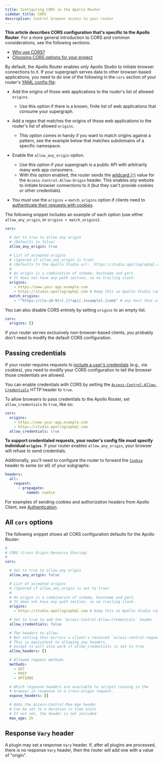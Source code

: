 ```yaml
---
title: Configuring CORS in the Apollo Router
sidebar_title: CORS
description: Control browser access to your router
---
```


<Note> 

**This article describes CORS configuration that's specific to the Apollo Router**. For a more general introduction to CORS and common considerations, see the following sections:

* [Why use CORS?](/apollo-server/security/cors#why-use-cors)
* [Choosing CORS options for your project](/apollo-server/security/cors#choosing-cors-options-for-your-project)

</Note>

By default, the Apollo Router enables _only_ Apollo Studio to initiate browser connections to it. If your supergraph serves data to other browser-based applications, you need to do one of the following in the `cors` section of your router's [YAML config file](./overview/#yaml-config-file):

* Add the origins of those web applications to the router's list of allowed `origins`.
    * Use this option if there is a known, finite list of web applications that consume your supergraph.
* Add a regex that matches the origins of those web applications to the router's list of allowed `origins`.
    * This option comes in handy if you want to match origins against a pattern, see the example below that matches subdomains of a specific namespace.
* Enable the `allow_any_origin` option.
    * Use this option if your supergraph is a public API with arbitrarily many web app consumers.
    * With this option enabled, the router sends the [wildcard (`*`)](https://developer.mozilla.org/en-US/docs/Web/HTTP/Headers/Access-Control-Allow-Origin#directives) value for the `Access-Control-Allow-Origin` header. This enables _any_ website to initiate browser connections to it (but they can't provide cookies or other credentials).

* You _must_ use the `origins` + `match_origins` option if clients need to [authenticate their requests with cookies](#passing-credentials).

The following snippet includes an example of each option (use either `allow_any_origin`, or `origins + match_origins`):

```yaml title="router.yaml"
cors:

  # Set to true to allow any origin
  # (Defaults to false)
  allow_any_origin: true

  # List of accepted origins
  # (Ignored if allow_any_origin is true)
  # (Defaults to the Apollo Studio url: `https://studio.apollographql.com`)
  #
  # An origin is a combination of scheme, hostname and port.
  # It does not have any path section, so no trailing slash.
  origins:
    - https://www.your-app.example.com
    - https://studio.apollographql.com # Keep this so Apollo Studio can run queries against your router
  match_origins:
    - "^https://([a-z0-9]+[.])*api[.]example[.]com$" # any host that uses https and ends with .api.example.com
```

You can also disable CORS entirely by setting `origins` to an empty list:

```yml title="router.yaml"
cors:
  origins: []
```

If your router serves exclusively _non_-browser-based clients, you probably don't need to modify the default CORS configuration.

## Passing credentials

If your router requires requests to [include a user's credentials](https://developer.mozilla.org/en-US/docs/Web/HTTP/CORS#requests_with_credentials) (e.g., via cookies), you need to modify your CORS configuration to tell the browser those credentials are allowed.

You can enable credentials with CORS by setting the [`Access-Control-Allow-Credentials`](https://developer.mozilla.org/en-US/docs/Web/HTTP/Headers/Access-Control-Allow-Credentials) HTTP header to `true`.

To allow browsers to pass credentials to the Apollo Router, set `allow_credentials` to `true`, like so:

```yaml {6} title="router.yaml"
cors:
  origins:
    - https://www.your-app.example.com
    - https://studio.apollographql.com
  allow_credentials: true
```

<Tip> 

**To support credentialed requests, your router's config file must specify individual `origins`**. If your router enables `allow_any_origin`, your browser will refuse to send credentials.

</Tip>

Additionally, you'll need to configure the router to forward the [`Cookie`](https://developer.mozilla.org/en-US/docs/Web/HTTP/Headers/Cookie) header to some (or all) of your subgraphs:

```yaml title="router.yaml"
headers:
  all:
    request:
      - propagate:
          named: cookie
```

For examples of sending cookies and authorization headers from Apollo Client, see [Authentication](/react/networking/authentication/).


## All `cors` options

The following snippet shows all CORS configuration defaults for the Apollo Router:

```yaml title="router.yaml"
#
# CORS (Cross Origin Resource Sharing)
#
cors:

  # Set to true to allow any origin
  allow_any_origin: false

  # List of accepted origins
  # (Ignored if allow_any_origin is set to true)
  #
  # An origin is a combination of scheme, hostname and port.
  # It does not have any path section, so no trailing slash.
  origins:
    - https://studio.apollographql.com # Keep this so Apollo Studio can still run queries against your router

  # Set to true to add the `Access-Control-Allow-Credentials` header
  allow_credentials: false

  # The headers to allow.
  # Not setting this mirrors a client's received `access-control-request-headers`
  # This is equivalent to allowing any headers,
  # except it will also work if allow_credentials is set to true
  allow_headers: []

  # Allowed request methods
  methods:
    - GET
    - POST
    - OPTIONS

  # Which response headers are available to scripts running in the
  # browser in response to a cross-origin request.
  expose_headers: []

  # Adds the Access-Control-Max-Age header
  # Can be set to a duration in time units 
  # If not set, the header is not included
  max_age: 2h
```

## Response `Vary` header

A plugin may set a response `Vary` header. If, after all plugins are processed, there is no response `Vary` header, then the router will add one with a value of "origin".
